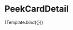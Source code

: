 
<Meta
  title="Components/PeekCard/partials/PeekCardDetail"
  component={PeekCardDetail}
/>


# PeekCardDetail

<Canvas>
  <Story
    name="PeekCardDetail"
    args={{
      title: 'An innovative method for cooking short ribs results in ribs that eat like luxuriously rich steaks.',
      body: 'For a different take on a tougher cut of beef, we applied a tried-and-true technique for cooking steaks: reverse searing. We first cooked the ribs until they were medium-rare—about an hour in a 275-degree oven. Next, we quickly browned them over high heat on the stovetop to create a flavorful crust. Salting the short ribs and letting them sit for at least 2 hours or up to 24 hours before cooking seasoned them all the way through and aided in tenderizing the meat and retaining juices. The slow cook also helped break down the muscle fibers to ensure tenderness. For a luxurious sauce, we dressed up browned butter with shallot, garlic, Worcestershire sauce, and Dijon mustard.',
    }}
  >
    {Template.bind({})}
  </Story>
</Canvas>